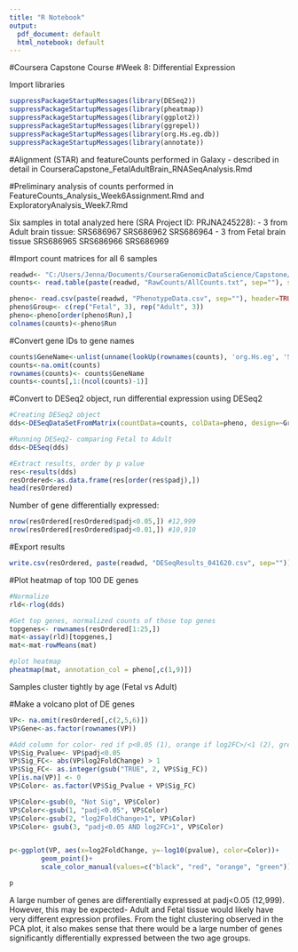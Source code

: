 ---
title: "R Notebook"
output:
  pdf_document: default
  html_notebook: default
---

#Coursera Capstone Course
#Week 8: Differential Expression

Import libraries
```{r}
suppressPackageStartupMessages(library(DESeq2))
suppressPackageStartupMessages(library(pheatmap))
suppressPackageStartupMessages(library(ggplot2))
suppressPackageStartupMessages(library(ggrepel))
suppressPackageStartupMessages(library(org.Hs.eg.db))
suppressPackageStartupMessages(library(annotate))
```

#Alignment (STAR) and featureCounts performed in Galaxy - described in detail in CourseraCapstone_FetalAdultBrain_RNASeqAnalysis.Rmd

#Preliminary analysis of counts performed in FeatureCounts_Analysis_Week6Assignment.Rmd and ExploratoryAnalysis_Week7.Rmd

Six samples in total analyzed here (SRA Project ID: PRJNA245228):
        - 3 from Adult brain tissue:
                SRS686967
                SRS686962
                SRS686964
        - 3 from Fetal brain tissue
                SRS686965
                SRS686966
                SRS686969 

#Import count matrices for all 6 samples
```{r}
readwd<- "C:/Users/Jenna/Documents/CourseraGenomicDataScience/Capstone/"
counts<- read.table(paste(readwd, "RawCounts/AllCounts.txt", sep=""), sep="\t", header=TRUE, row.names = "Geneid")

pheno<- read.csv(paste(readwd, "PhenotypeData.csv", sep=""), header=TRUE, row.names="SampleID")
pheno$Group<- c(rep("Fetal", 3), rep("Adult", 3))
pheno<-pheno[order(pheno$Run),]
colnames(counts)<-pheno$Run
```

#Convert gene IDs to gene names
```{r}
counts$GeneName<-unlist(unname(lookUp(rownames(counts), 'org.Hs.eg', 'SYMBOL') ))
counts<-na.omit(counts)
rownames(counts)<- counts$GeneName
counts<-counts[,1:(ncol(counts)-1)]
```


#Convert to DESeq2 object, run differential expression using DESeq2
```{r}
#Creating DESeq2 object
dds<-DESeqDataSetFromMatrix(countData=counts, colData=pheno, design=~Group)

#Running DESeq2- comparing Fetal to Adult
dds<-DESeq(dds)

#Extract results, order by p value
res<-results(dds)
resOrdered<-as.data.frame(res[order(res$padj),])
head(resOrdered)
```

Number of gene differentially expressed:
```{r}
nrow(resOrdered[resOrdered$padj<0.05,]) #12,999
nrow(resOrdered[resOrdered$padj<0.01,]) #10,910
```

#Export results
```{r}
write.csv(resOrdered, paste(readwd, "DESeqResults_041620.csv", sep=""))
```

#Plot heatmap of top 100 DE genes
```{r}
#Normalize
rld<-rlog(dds)

#Get top genes, normalized counts of those top genes
topgenes<- rownames(resOrdered[1:25,])
mat<-assay(rld)[topgenes,]
mat<-mat-rowMeans(mat)

#plot heatmap
pheatmap(mat, annotation_col = pheno[,c(1,9)])
```
Samples cluster tightly by age (Fetal vs Adult)

#Make a volcano plot of DE genes
```{r}
VP<- na.omit(resOrdered[,c(2,5,6)])
VP$Gene<-as.factor(rownames(VP))

#Add column for color- red if p<0.05 (1), orange if log2FC>/<1 (2), green if both (3)
VP$Sig_Pvalue<- VP$padj<0.05
VP$Sig_FC<- abs(VP$log2FoldChange) > 1 
VP$Sig_FC<- as.integer(gsub("TRUE", 2, VP$Sig_FC))
VP[is.na(VP)] <- 0
VP$Color<- as.factor(VP$Sig_Pvalue + VP$Sig_FC)

VP$Color<-gsub(0, "Not Sig", VP$Color)
VP$Color<-gsub(1, "padj<0.05", VP$Color)
VP$Color<-gsub(2, "log2FoldChange>1", VP$Color)
VP$Color<- gsub(3, "padj<0.05 AND log2FC>1", VP$Color)


p<-ggplot(VP, aes(x=log2FoldChange, y=-log10(pvalue), color=Color))+
        geom_point()+
        scale_color_manual(values=c("black", "red", "orange", "green"))

p        
```

A large number of genes are differentially expressed at padj<0.05 (12,999). However, this may be expected- Adult and Fetal tissue would likely have very different expression profiles. From the tight clustering observed in the PCA plot, it also makes sense that there would be a large number of genes significantly differentially expressed between the two age groups.